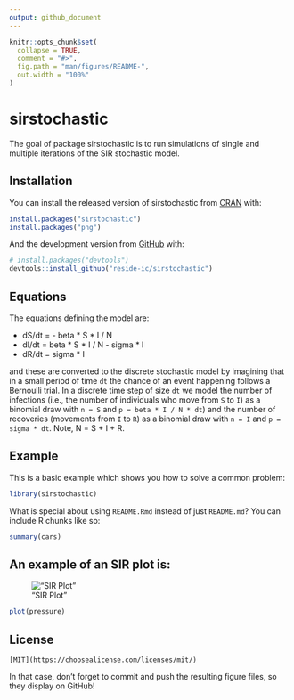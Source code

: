 ```yaml
---
output: github_document
---
```


<!-- README.md is generated from README.Rmd. Please edit that file -->

```r
knitr::opts_chunk$set(
  collapse = TRUE,
  comment = "#>",
  fig.path = "man/figures/README-",
  out.width = "100%"
)
```

# sirstochastic

<!-- badges: start -->
<!-- badges: end -->

The goal of package sirstochastic is to run simulations of single and multiple iterations of the SIR stochastic model.

## Installation

You can install the released version of sirstochastic from [CRAN](https://CRAN.R-project.org) with:

``` r
install.packages("sirstochastic")
install.packages("png")
```

And the development version from [GitHub](https://github.com/) with:

``` r
# install.packages("devtools")
devtools::install_github("reside-ic/sirstochastic")
```

## Equations
The equations defining the model are:

* dS/dt = - beta * S * I / N
* dI/dt = beta * S * I / N - sigma * I
* dR/dt = sigma * I


and these are converted to the discrete stochastic model by imagining that in a small period of time `dt` the chance of an event happening follows a Bernoulli trial. In a discrete time step of size `dt` we model the number of infections (i.e., the number of individuals who move from `S` to `I`) as a binomial draw with `n = S` and `p = beta * I / N * dt`) and the number of recoveries (movements from `I` to `R`) as a binomial draw with `n = I` and `p = sigma * dt`. Note, N = S + I + R.

## Example

This is a basic example which shows you how to solve a common problem:

```r
library(sirstochastic)
```

What is special about using `README.Rmd` instead of just `README.md`? You can include R chunks like so:

```r
summary(cars)
```


## An example of an SIR plot is:
!["SIR Plot"](C:/Users/cabri/Documents/Github/sirstochastic/figures/README-stochastic-1.png)

```r
plot(pressure)
```
## License
```
[MIT](https://choosealicense.com/licenses/mit/)
```

In that case, don't forget to commit and push the resulting figure files, so they display on GitHub!
